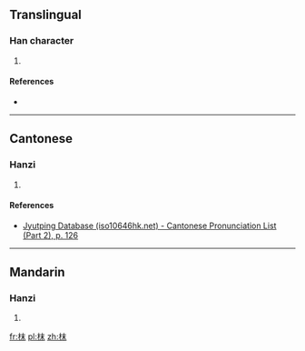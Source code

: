 ==Translingual==

===Han character===
{{Han char|rn=75|rad=木|as=05|sn=9|four=45990|canj=DDJ|ids=⿰木末}}

# {{defn|Han|sort=木05}}

====References====
* {{Han ref|kx=0517.140|dkj=14590|hdz=21176.070|uh=67BA|ud=26554|bh=CEFE|bd=52990}}

----

==Cantonese==

===Hanzi===
{{yue-hanzi|jyut=[[mut6]]|y=mut6}}

# {{defn|lang=yue|sort=木05}}

====References====
*[http://www.iso10646hk.net/jp/document/download.jsp Jyutping Database (iso10646hk.net) - Cantonese Pronunciation List (Part 2), p. 126]

----

==Mandarin==

===Hanzi===
{{cmn-hanzi|pin=[[mò]] ([[mo4]])|wg=mo<sup>4</sup>}}

# {{defn|lang=cmn|sort=木05}}

[[fr:枺]]
[[pl:枺]]
[[zh:枺]]